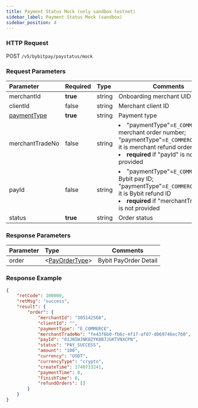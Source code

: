 ```yaml
---
title: Payment Status Mock (only sandbox testnet)
sidebar_label: Payment Status Mock (sandbox)
sidebar_position: 4
---
```

### HTTP Request
POST `/v5/bybitpay/paystatus/mock`

### Request Parameters
| Parameter | Required | Type | Comments|
|:----- |:-------|:-----|------ |
|merchantId |**true** |string |Onboarding merchant UID|
|clientId |false|string |Merchant client ID|
|[paymentType](../data-model/payment-type)|**true** |string|Payment type|
|merchantTradeNo|false |string|<li>"paymentType"=`E_COMMERCE`: it is merchant order number; "paymentType"=`E_COMMERCE_REFUND`: it is merchant refund order number</li><li><b>required</b> if "payId" is not provided</li>|
|payId|false |string|<li>"paymentType"=`E_COMMERCE`: it is Bybit pay ID; "paymentType"=`E_COMMERCE_REFUND`: it is Bybit refund ID</li><li><b>required</b> if "merchantTradeNo" is not provided</li>|
|status|**true** |string|Order status|

### Response Parameters
| Parameter | Type | Comments|
|:----- |:-----|----- |
|order |&lt;[PayOrderType](../data-model/pay-order)&gt; |Bybit PayOrder Detail|

### Response Example
```json
{
    "retCode": 100000,
    "retMsg": "success",
    "result": {
        "order": {
            "merchantId": "305142568",
            "clientId": "",
            "paymentType": "E_COMMERCE",
            "merchantTradeNo": "fe43f6b0-fb6c-4f17-af07-d069746ec760",
            "payId": "01JN5WJNK8ZYK8B7JGKTVNXCPN",
            "status": "PAY_SUCCESS",
            "amount": "100",
            "currency": "USDT",
            "currencyType": "crypto",
            "createTime": 1740733241,
            "paymentTime": 0,
            "finishTime": 0,
            "refundOrders": []
        }
    }
}
```